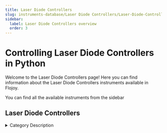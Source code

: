 ```yaml
---
title: Laser Diode Controllers
slug: instruments-database/Laser Diode Controllers/Laser-Diode-Controllers_overview
sidebar:
  label: Laser Diode Controllers overview
  order: 3
---
```


# Controlling Laser Diode Controllers in Python

Welcome to the Laser Diode Controllers page! Here you can find information about the Laser Diode Controllers instruments available in Flojoy.

You can find all the available instruments from the sidebar



## Laser Diode Controllers

<details> 
<summary>Category Description</summary> 
Laser diode controllers have an integrated precision laser diode driver and high stability temperature controller. Multiple levels of laser diode protection are built into each instrument including isolated power supplies, slow start, adjustable current limit and compliance voltage, intermittent contact protection, and output shorting relays. To complement our line of laser diode controllers, ILX Lightwave offers a wide variety of laser diode mounts and fixtures with standard interconnection cables.
</details> 

<div className="flex flex-wrap">

<InstrumentThumbnail 
    path='Laser Diode Controllers/thorlabs/pro8000'
    img='https://res.cloudinary.com/dhopxs1y3/image/upload/v1691782612/Instruments/Laser%20Diode%20Controllers/PRO8000/PRO8000.jpg'
    label='PRO8000'    
/>

</div>